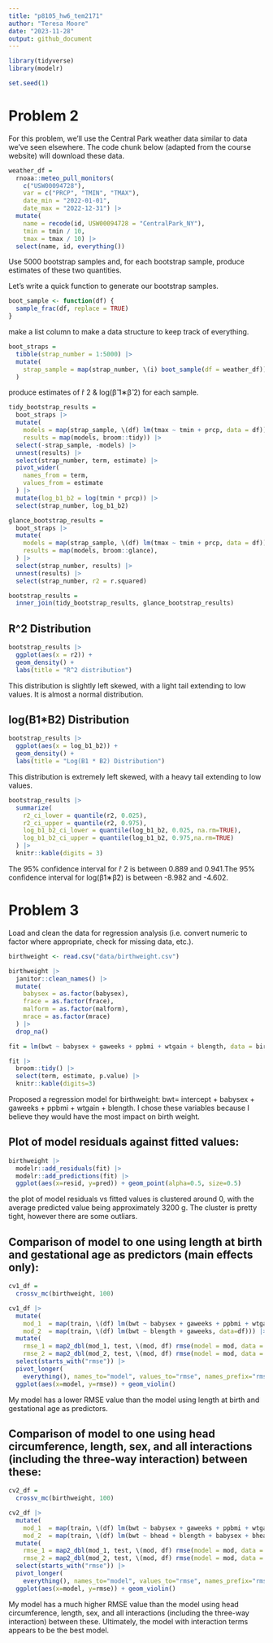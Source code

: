 ```yaml
---
title: "p8105_hw6_tem2171"
author: "Teresa Moore"
date: "2023-11-28"
output: github_document
---
```

```r
library(tidyverse)
library(modelr)

set.seed(1)
```


# Problem 2

For this problem, we’ll use the Central Park weather data similar to data we’ve seen elsewhere. The code chunk below (adapted from the course website) will download these data.

```r
weather_df = 
  rnoaa::meteo_pull_monitors(
    c("USW00094728"),
    var = c("PRCP", "TMIN", "TMAX"), 
    date_min = "2022-01-01",
    date_max = "2022-12-31") |>
  mutate(
    name = recode(id, USW00094728 = "CentralPark_NY"),
    tmin = tmin / 10,
    tmax = tmax / 10) |>
  select(name, id, everything())
```

Use 5000 bootstrap samples and, for each bootstrap sample, produce estimates of these two quantities.

Let’s write a quick function to generate our bootstrap samples.
```r
boot_sample <- function(df) {
  sample_frac(df, replace = TRUE)
}
```

make a list column to make a data structure to keep track of everything.
```r
boot_straps = 
  tibble(strap_number = 1:5000) |> 
  mutate(
    strap_sample = map(strap_number, \(i) boot_sample(df = weather_df))
  )
```

produce estimates of r̂ 2 & log(β̂ 1∗β̂ 2) for each sample.

```r
tidy_bootstrap_results = 
  boot_straps |> 
  mutate(
    models = map(strap_sample, \(df) lm(tmax ~ tmin + prcp, data = df)),
    results = map(models, broom::tidy)) |> 
  select(-strap_sample, -models) |> 
  unnest(results) |>
  select(strap_number, term, estimate) |> 
  pivot_wider(
    names_from = term,
    values_from = estimate
  ) |> 
  mutate(log_b1_b2 = log(tmin * prcp)) |> 
  select(strap_number, log_b1_b2)

glance_bootstrap_results =
  boot_straps |> 
  mutate(
    models = map(strap_sample, \(df) lm(tmax ~ tmin + prcp, data = df)),
    results = map(models, broom::glance),
  ) |> 
  select(strap_number, results) |> 
  unnest(results) |>
  select(strap_number, r2 = r.squared)

bootstrap_results =
  inner_join(tidy_bootstrap_results, glance_bootstrap_results)
```

## R^2 Distribution
```r
bootstrap_results |> 
  ggplot(aes(x = r2)) + 
  geom_density() +
  labs(title = "R^2 distribution")
```

This distribution is slightly left skewed, with a light tail extending to low values. It is almost a normal distribution.


## log(B1*B2) Distribution
```r
bootstrap_results |> 
  ggplot(aes(x = log_b1_b2)) + 
  geom_density() +
  labs(title = "Log(B1 * B2) Distribution")
```

This distribution is extremely left skewed, with a heavy tail extending to low values.

```r
bootstrap_results |> 
  summarize(
    r2_ci_lower = quantile(r2, 0.025),
    r2_ci_upper = quantile(r2, 0.975),
    log_b1_b2_ci_lower = quantile(log_b1_b2, 0.025, na.rm=TRUE),
    log_b1_b2_ci_upper = quantile(log_b1_b2, 0.975,na.rm=TRUE)
  ) |> 
  knitr::kable(digits = 3)
```

The 95% confidence interval for r̂ 2 is between 0.889 and 0.941.The 95% confidence interval for log(β̂1∗β̂2) is between -8.982 and -4.602.


# Problem 3

Load and clean the data for regression analysis (i.e. convert numeric to factor where appropriate, check for missing data, etc.).

```r
birthweight <- read.csv("data/birthweight.csv")

birthweight |>
  janitor::clean_names() |>
  mutate(
    babysex = as.factor(babysex),
    frace = as.factor(frace),
    malform = as.factor(malform),
    mrace = as.factor(mrace)
  ) |>
  drop_na()
```

```r
fit = lm(bwt ~ babysex + gaweeks + ppbmi + wtgain + blength, data = birthweight)

fit |>
  broom::tidy() |>
  select(term, estimate, p.value) |>
  knitr::kable(digits=3)
```

Proposed a regression model for birthweight:
bwt= intercept + babysex + gaweeks + ppbmi + wtgain + blength.
I chose these variables because I believe they would have the most impact on birth weight.

## Plot of model residuals against fitted values:
```r
birthweight |>
  modelr::add_residuals(fit) |>
  modelr::add_predictions(fit) |>
  ggplot(aes(x=resid, y=pred)) + geom_point(alpha=0.5, size=0.5)
```
 
the plot of model residuals vs fitted values is clustered around 0, with the average predicted value being approximately 3200 g. The cluster is pretty tight, however there are some outliars. 
 
## Comparison of model to one using length at birth and gestational age as predictors (main effects only):
```r
cv1_df = 
  crossv_mc(birthweight, 100) 

cv1_df |> 
  mutate(
    mod_1  = map(train, \(df) lm(bwt ~ babysex + gaweeks + ppbmi + wtgain + blength, data = df)),
    mod_2  = map(train, \(df) lm(bwt ~ blength + gaweeks, data=df))) |> 
  mutate(
    rmse_1 = map2_dbl(mod_1, test, \(mod, df) rmse(model = mod, data = df)),
    rmse_2 = map2_dbl(mod_2, test, \(mod, df) rmse(model = mod, data = df))) |>
  select(starts_with("rmse")) |>
  pivot_longer(
    everything(), names_to="model", values_to="rmse", names_prefix="rmse_") |>
  ggplot(aes(x=model, y=rmse)) + geom_violin()
```

My model has a lower RMSE value than the model using length at birth and gestational age as predictors.
 
 
## Comparison of model to one using head circumference, length, sex, and all interactions (including the three-way interaction) between these:
```r
cv2_df = 
  crossv_mc(birthweight, 100) 

cv2_df |> 
  mutate(
    mod_1  = map(train, \(df) lm(bwt ~ babysex + gaweeks + ppbmi + wtgain + blength, data = df)),
    mod_2  = map(train, \(df) lm(bwt ~ bhead + blength + babysex + bhead*blength + bhead*babysex + blength*babysex + bhead*blength*babysex, data=df))) |>
  mutate(
    rmse_1 = map2_dbl(mod_1, test, \(mod, df) rmse(model = mod, data = df)),
    rmse_2 = map2_dbl(mod_2, test, \(mod, df) rmse(model = mod, data = df))) |>
  select(starts_with("rmse")) |>
  pivot_longer(
    everything(), names_to="model", values_to="rmse", names_prefix="rmse_") |>
  ggplot(aes(x=model, y=rmse)) + geom_violin()
```

My model has a much higher RMSE value than the model using head circumference, length, sex, and all interactions (including the three-way interaction) between these. Ultimately, the model with interaction terms appears to be the best model.
